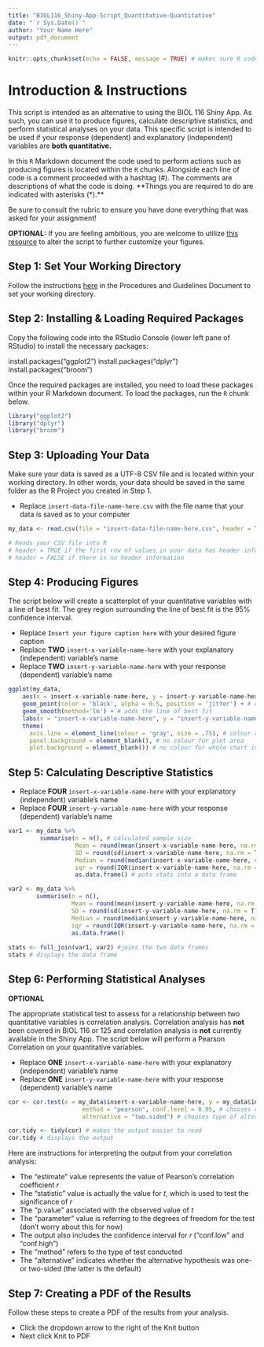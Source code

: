 ```yaml
---
title: "BIOL116_Shiny-App-Script_Quantitative-Quantitative"
date: "`r Sys.Date()`"
author: "Your Name Here"
output: pdf_document
---
```


```r
knitr::opts_chunk$set(echo = FALSE, message = TRUE) # makes sure R code or messages are not printed
```

# Introduction & Instructions

This script is intended as an alternative to using the BIOL 116 Shiny App. As such, you can use it to produce figures, calculate descriptive statistics, and perform statistical analyses on your data. This specific script is intended to be used if your response (dependent) and explanatory (independent) variables are **both quantitative.** 

In this `R` Markdown document the code used to perform actions such as producing figures is located within the `R` chunks. Alongside each line of code is a comment proceeded with a hashtag (#). The comments are descriptions of what the code is doing. **Things you are required to do are indicated with asterisks (*).**

Be sure to consult the rubric to ensure you have done everything that was asked for your assignment!

**OPTIONAL:** If you are feeling ambitious, you are welcome to utilize [this resource](https://ademos.people.uic.edu/Chapter10.html#14_customizing_a_scatterplot) to alter the script to further customize your figures. 

## Step 1: Set Your Working Directory

Follow the instructions [here](https://ubco-biology.github.io/Procedures-and-Guidelines/set-a-working-directory-in-rstudio.html) in the Procedures and Guidelines Document to set your working directory. 

## Step 2: Installing & Loading Required Packages

Copy the following code into the RStudio Console (lower left pane of RStudio) to install the necessary packages:

install.packages("ggplot2")
install.packages("dplyr")
install.packages("broom")

Once the required packages are installed, you need to load these packages within your R Markdown document. To load the packages, run the `R` chunk below.  

```r

library("ggplot2")  
library("dplyr")  
library("broom")

```

## Step 3: Uploading Your Data

Make sure your data is saved as a UTF-8 CSV file and is located within your working directory. In other words, your data should be saved in the same folder as the R Project you created in Step 1. 

* Replace `insert-data-file-name-here.csv` with the file name that your data is saved as to your computer

```r

my_data <- read.csv(file = "insert-data-file-name-here.csv", header = TRUE) 

# Reads your CSV file into R
# header = TRUE if the first row of values in your data has header information (aka column names)
# header = FALSE if there is no header information

```

## Step 4: Producing Figures

The script below will create a scatterplot of your quantitative variables with a line of best fit. The grey region surrounding the line of best fit is the 95% confidence interval. 

* Replace `Insert your figure caption here` with your desired figure caption
* Replace **TWO** `insert-x-variable-name-here` with your explanatory (independent) variable's name
* Replace **TWO** `insert-y-variable-name-here` with your response (dependent) variable's name

```r

ggplot(my_data, 
    aes(x = insert-x-variable-name-here, y = insert-y-variable-name-here)) + # the variables to plot
    geom_point(color = 'black', alpha = 0.5, position = 'jitter') + # creates the points, adjusts their transparency, and slightly moves each point so there is less overlap
    geom_smooth(method='lm') + # adds the line of best fit
    labs(x = "insert-x-variable-name-here", y = "insert-y-variable-name-here") + # axes labels
    theme(
      axis.line = element_line(colour = 'gray', size = .75), # colour and size of axes
      panel.background = element_blank(), # no colour for plot area
      plot.background = element_blank()) # no colour for whole chart incl. behind axes

```

## Step 5: Calculating Descriptive Statistics

* Replace **FOUR** `insert-x-variable-name-here` with your explanatory (independent) variable's name
* Replace **FOUR** `insert-y-variable-name-here` with your response (dependent) variable's name

```r
var1 <- my_data %>%
         summarise(n = n(), # calculated sample size
                   Mean = round(mean(insert-x-variable-name-here, na.rm = T), 1), # calculates mean
                   SD = round(sd(insert-x-variable-name-here, na.rm = T), 2), # calculates standard deviation
                   Median = round(median(insert-x-variable-name-here, na.rm = T), 1), # calculates median
                   iqr = round(IQR(insert-x-variable-name-here, na.rm = T), 2)) %>% # calculates interquartile range
                   as.data.frame() # puts stats into a data frame

var2 <- my_data %>%
        summarise(n = n(),
                  Mean = round(mean(insert-y-variable-name-here, na.rm = T), 1),
                  SD = round(sd(insert-y-variable-name-here, na.rm = T), 2), 
                  Median = round(median(insert-y-variable-name-here, na.rm = T), 1),
                  iqr = round(IQR(insert-y-variable-name-here, na.rm = T), 2)) %>%
                  as.data.frame() 
            
stats <- full_join(var1, var2) #joins the two data frames
stats # displays the data frame
```

## Step 6: Performing Statistical Analyses

**OPTIONAL**

The appropriate statistical test to assess for a relationship between two quantitative variables is correlation analysis. Correlation analysis has **not** been covered in BIOL 116 or 125 and correlation analysis is **not** currently available in the Shiny App. The script below will perform a Pearson Correlation on your quantitative variables.

* Replace **ONE** `insert-x-variable-name-here` with your explanatory (independent) variable's name
* Replace **ONE** `insert-y-variable-name-here` with your response (dependent) variable's name

```r
cor <- cor.test(x = my_data$insert-x-variable-name-here, y = my_data$insert-y-variable-name-here, # chooses the variables
                     method = "pearson", conf.level = 0.95, # chooses correlation method and confidence interval
                     alternative = "two.sided") # chooses type of alternative hypothesis

cor.tidy <- tidy(cor) # makes the output easier to read
cor.tidy # displays the output
```

Here are instructions for interpreting the output from your correlation analysis:

* The “estimate” value represents the value of Pearson’s correlation coefficient *r*
* The “statistic” value is actually the value for *t*, which is used to test the significance of *r*
* The “p.value” associated with the observed value of *t*
* The “parameter” value is referring to the degrees of freedom for the test (don't worry about this for now)
* The output also includes the confidence interval for *r* (“conf.low” and “conf.high”)
* The “method” refers to the type of test conducted
* The “alternative” indicates whether the alternative hypothesis was one- or two-sided (the latter is the default)

## Step 7: Creating a PDF of the Results

Follow these steps to create a PDF of the results from your analysis.

* Click the dropdown arrow to the right of the Knit button
* Next click Knit to PDF

